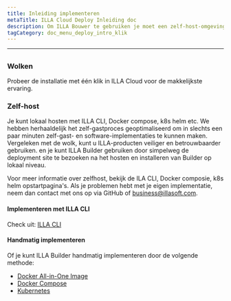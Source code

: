 ```yaml
---
title: Inleiding implementeren
metaTitle: ILLA Cloud Deploy Inleiding doc
description: Om ILLA Bouwer te gebruiken je moet een zelf-host-omgeving lokaal instellen of gebruik ILLA Cloud om het build-proces over te slaan en snel ILLA-producten te gebruiken.
tagCategory: doc_menu_deploy_intro_klik
---
```


* * *

## <Heading hidden>Implementeer introductie</Heading>

### Wolken

Probeer de installatie met één klik in ILLA Cloud voor de makkelijkste ervaring.

### Zelf-host

Je kunt lokaal hosten met ILLA CLI, Docker compose, k8s helm etc. We hebben herhaaldelijk het zelf-gastproces geoptimaliseerd om in slechts een paar minuten zelf-gast- en software-implementaties te kunnen maken. Vergeleken met de wolk, kunt u ILLA-producten veiliger en betrouwbaarder gebruiken. en je kunt ILLA Builder gebruiken door simpelweg de deployment site te bezoeken na het hosten en installeren van Builder op lokaal niveau.

Voor meer informatie over zelfhost, bekijk de ILA CLI, Docker composie, k8s helm opstartpagina's.
Als je problemen hebt met je eigen implementatie, neem dan contact met ons op via GitHub of business@illasoft.com.

#### Implementeren met ILLA CLI

Check uit: [ILLA CLI](https://www.illacloud.com/docs/illa-cli)

#### Handmatig implementeren

Of je kunt ILLA Builder handmatig implementeren door de volgende methode:

-   [Docker All-in-One Image](https://github.com/illacloud/deploy-illa-manually/blob/main/docker/README.md)
-   [Docker Compose](https://github.com/illacloud/deploy-illa-manually/blob/main/docker-compose/README.md)
-   [Kubernetes](https://github.com/illacloud/deploy-illa-manually/blob/kubernetes/README.md)
